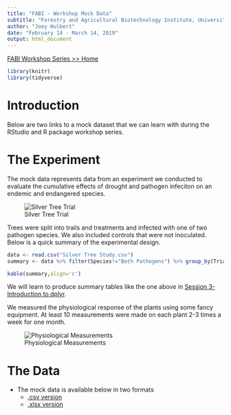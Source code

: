 ```yaml
---
title: "FABI - Workshop Mock Data"
subtitle: "Forestry and Agricultural Biotechnology Institute, University of Pretoria"
author: "Joey Hulbert"
date: "February 14 - March 14, 2019"
output: html_document
---
```


<script>
    $(document).ready(function() {
      $items = $('div#TOC li');
      $items.each(function(idx) {
        num_ul = $(this).parentsUntil('#TOC').length;
        $(this).css({'text-indent': num_ul * 10, 'padding-left': 0});
      });
    });
</script>

[FABI Workshop Series >> Home](http://jmhulbert.github.io/r)

```r
library(knitr)
library(tidyverse)
```

# Introduction

Below are two links to a mock dataset that we can learn with during the RStudio and R package workshop series. 

# The Experiment

The mock data represents data from an experiment we conducted to evaluate the cumulative effects of drought and pathogen infeciton on an endemic and endangered species. 

![Silver Tree Trial](./Images/Silver Trees.jpg)

Trees were split into trails and treatments and infected with one of two pathogen species. We also included controls that were not inoculated. Below is a quick summary of the experimental design. 

```r
data <- read.csv("Silver Tree Study.csv")
summary <- data %>% filter(Species!="Both Pathogens") %>% group_by(Trial,Treatment,Species) %>% summarise("Number of Plants"=n_distinct(Plant.Number))
```


```r
kable(summary,align='c')
```

We will learn to produce summary tables like the one above in [Session 3-Introduction to dplyr](http://jmhulbert.github.io/r/s3).

We measured the physiological response of the plants using some fancy equipment. At least 10 measurements were made on each plant 2-3 times a week for one month. 

![Physiological Measurements](./Images/Licor2.jpg)

# The Data

* The mock data is available below in two formats
    + [.csv version](./Silver Tree Study.csv)
    + [.xlsx version](./Silver Tree Study.xlsx)


